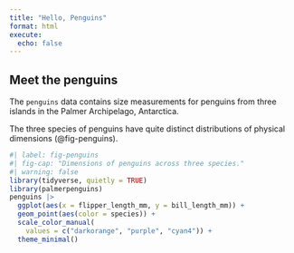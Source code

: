```yaml
---
title: "Hello, Penguins"
format: html
execute:
  echo: false
---
```


## Meet the penguins

The `penguins` data contains size measurements for 
penguins from three islands in the Palmer Archipelago, 
Antarctica.

The three species of penguins have quite distinct 
distributions of physical dimensions (@fig-penguins).

```r
#| label: fig-penguins
#| fig-cap: "Dimensions of penguins across three species."
#| warning: false
library(tidyverse, quietly = TRUE)
library(palmerpenguins)
penguins |>
  ggplot(aes(x = flipper_length_mm, y = bill_length_mm)) +
  geom_point(aes(color = species)) +
  scale_color_manual(
    values = c("darkorange", "purple", "cyan4")) +
  theme_minimal()
```
